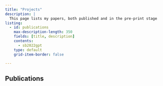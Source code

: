 ---
title: "Projects"
description: |
  This page lists my papers, both published and in the pre-print stage. Take a look!
listing:
  - id: publications
    max-description-length: 350
    fields: [title, description]
    contents: 
      - sb2022gpt
    type: default
    grid-item-border: false
    
---



## Publications


::: {#publications}
:::






